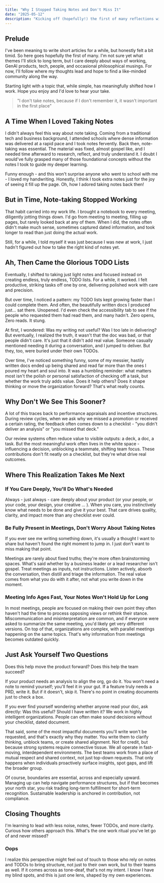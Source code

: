 ```yaml
---
title: "Why I Stopped Taking Notes and Don't Miss It"
date: "2025-05-12"
description: "Kicking off (hopefully!) the first of many reflections with 'Please DO NOT take notes.' I used to be a diligent note-taker and checklist maker until I realized most of it wasn't actually adding value. Hope you enjoy reading it as much as I enjoyed writing it."
---
```


## Prelude

I've been meaning to write short articles for a while, but honestly felt a bit timid. So here goes hopefully the first of many. I'm not sure yet what themes I'll stick to long term, but I care deeply about ways of working, GenAI products, tech, people, and occasional philosophical musings. For now, I'll follow where my thoughts lead and hope to find a like-minded community along the way.

Starting light with a topic that, while simple, has meaningfully shifted how I work. Hope you enjoy and I'd love to hear your take.

> "I don't take notes, because if I don't remember it, it wasn't important in the first place"

## A Time When I Loved Taking Notes

I didn't always feel this way about note taking. Coming from a traditional tech and business background, I attended schools where dense information was delivered at a rapid pace and I took notes fervently. Back then, note-taking was essential. The material was fixed, almost gospel like, and I needed time afterward to research, reflect, and truly understand it. I doubt I would've fully grasped many of those foundational concepts without the notes I took to guide my deeper learning.

Funny enough - and this won't surprise anyone who went to school with me - I loved my handwriting. Honestly, I think I took extra notes just for the joy of seeing it fill up the page. Oh, how I adored taking notes back then!

## But in Time, Note-taking Stopped Working

That habit carried into my work life. I brought a notebook to every meeting, diligently jotting things down. I'd go from meeting to meeting, filling up pages, but rarely looked back at any of them. When I did, the notes often didn't make much sense, sometimes captured dated information, and took longer to read than just doing the actual work.

Still, for a while, I told myself it was just because I was new at work, I just hadn't figured out how to take the right kind of notes yet.

## Ah, Then Came the Glorious TODO Lists

Eventually, I shifted to taking just light notes and focused instead on creating endless, truly endless, TODO lists. For a while, it worked. I felt productive, striking tasks off one by one, delivering polished work with care and precision.

But over time, I noticed a pattern: my TODO lists kept growing faster than I could complete them. And often, the beautifully written docs I produced just... sat there. Unopened. I'd even check the accessibility tab to see if the people who requested them had read them, and many hadn't. Zero opens, Zero reads. It stung.

At first, I wondered: Was my writing not useful? Was I too late in delivering? But eventually, I realized the truth, it wasn't that the doc was bad, or that people didn't care. It's just that it didn't add real value. Someone casually mentioned needing it during a conversation, and I jumped to deliver. But they, too, were buried under their own TODOs.

Over time, I've noticed something funny, some of my messier, hastily written docs ended up being shared and read far more than the ones I poured my heart and soul into. It was a humbling reminder: what matters most isn't the polish or personal satisfaction of checking off a task, but whether the work truly adds value. Does it help others? Does it shape thinking or move the organization forward? That's what really counts.

## Why Don't We See This Sooner?

A lot of this traces back to performance appraisals and incentive structures. During review cycles, when we ask why we missed a promotion or received a certain rating, the feedback often comes down to a checklist - "you didn't deliver an analysis" or "you missed that deck."

Our review systems often reduce value to visible outputs: a deck, a doc, a task. But the most meaningful work often lives in the white space - influencing a decision, unblocking a teammate, shifting team focus. These contributions don't fit neatly on a checklist, but they're what drive real outcomes.

## Where This Realization Takes Me Next

### If You Care Deeply, You'll Do What's Needed

Always - just always - care deeply about your product (or your people, or your code, your design, your creative ... ). When you care, you instinctively know what needs to be done and give it your best. That care drives quality, clarity, and impact more than any checklist ever could.

### Be Fully Present in Meetings, Don't Worry About Taking Notes

If you ever see me writing something down, it's usually a thought I want to share but haven't found the right moment to jump in. I just don't want to miss making that point.

Meetings are rarely about fixed truths; they're more often brainstorming spaces. What's said whether by a business leader or a lead researcher isn't gospel. Treat meetings as inputs, not instructions. Listen actively, absorb the conversation, then distill and triage the information. The real value comes from what you do with it after, not what you write down in the moment.

### Meeting Info Ages Fast, Your Notes Won't Hold Up for Long

In most meetings, people are focused on making their own point they often haven't had the time to process opposing views or rethink their stance. Miscommunication and misinterpretation are common, and if everyone were asked to summarize the same meeting, you'd likely get very different versions. On top of that, organizations are complex, with parallel meetings happening on the same topics. That's why information from meetings becomes outdated quickly.

## Just Ask Yourself Two Questions

Does this help move the product forward? Does this help the team succeed?

If your product needs an analysis to align the org, go do it. You won't need a note to remind yourself; you'll feel it in your gut. If a feature truly needs a PRD, write it. But if it doesn't, skip it. There's no point in creating documents just to check a box.

If you ever find yourself wondering whether anyone read your doc, ask directly: Was this useful? Should I have written it? We work in highly intelligent organizations. People can often make sound decisions without your checklist, dated document.

That said, some of the most impactful documents you'll write won't be requested, and that's exactly why they matter. You write them to clarify thinking, unblock teams, or create shared alignment. Not for credit, but because strong systems require connective tissue. We all operate in fast-moving, interdependent environments. The best teams work from a place of mutual respect and shared context, not just top-down requests. That only happens when individuals proactively surface insights, spot gaps, and lift the broader group.

Of course, boundaries are essential, across and especially upward. Managing up can help navigate performance structures, but if that becomes your north star, you risk trading long-term fulfillment for short-term recognition. Sustainable leadership is anchored in contribution, not compliance.

## Closing Thoughts

I'm learning to lead with less noise, notes, fewer TODOs, and more clarity. Curious how others approach this. What's the one work ritual you've let go of and never missed?

### Oops

I realize this perspective might feel out of touch to those who rely on notes and TODOs to bring structure, not just to their own work, but to their teams as well. If it comes across as tone-deaf, that's not my intent. I know I have my blind spots, and this is just one lens, shaped by my own experiences. 